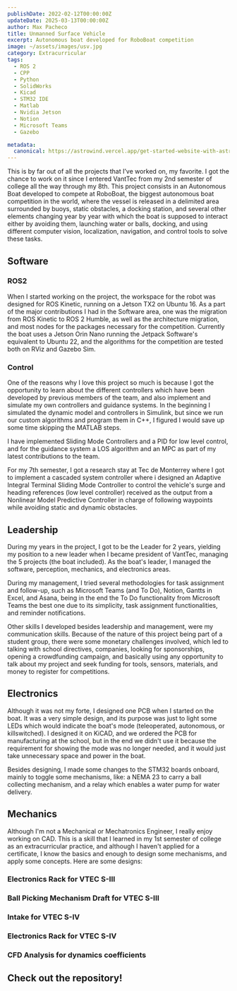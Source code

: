 ```yaml
---
publishDate: 2022-02-12T00:00:00Z
updateDate: 2025-03-13T00:00:00Z
author: Max Pacheco
title: Unmanned Surface Vehicle
excerpt: Autonomous boat developed for RoboBoat competition
image: ~/assets/images/usv.jpg
category: Extracurricular
tags:
  - ROS 2
  - CPP
  - Python
  - SolidWorks
  - Kicad
  - STM32 IDE
  - Matlab
  - Nvidia Jetson
  - Notion
  - Microsoft Teams
  - Gazebo

metadata:
  canonical: https://astrowind.vercel.app/get-started-website-with-astro-tailwind-css
---
```




This is by far out of all the projects that I’ve worked on, my favorite. I got the chance to work on it since I entered VantTec from my 2nd semester of college all the way through my 8th. This project consists in an Autonomous Boat developed to compete at RoboBoat, the biggest autonomous boat competition in the world, where the vessel is released in a delimited area surrounded by buoys, static obstacles, a docking station, and several other elements changing year by year with which the boat is supposed to interact either by avoiding them, launching water or balls, docking, and using different computer vision, localization, navigation, and control tools to solve these tasks.

## <a name="Software"></a>Software

### <a name="ROS2"></a>ROS2

When I started working on the project, the workspace for the robot was designed for ROS Kinetic, running on a Jetson TX2 on Ubuntu 16. As a part of the major contributions I had in the Software area, one was the migration from ROS Kinetic to ROS 2 Humble, as well as the architecture migration, and most nodes for the packages necessary for the competition. Currently the boat uses a Jetson Orin Nano running the Jetpack Software's equivalent to Ubuntu 22, and the algorithms for the competition are tested both on RViz and Gazebo Sim.

<YouTube id="CwZ62Ku5ogs" />

### <a name="Control"></a>Control

One of the reasons why I love this project so much is because I got the opportunity to learn about the different controllers which have been developed by previous members of the team, and also implement and simulate my own controllers and guidance systems. In the beginning I simulated the dynamic model and controllers in Simulink, but since we run our custom algorithms and program them in C++, I figured I would save up some time skipping the MATLAB steps.

I have implemented Sliding Mode Controllers and a PID for low level control, and for the guidance system a LOS algorithm and an MPC as part of my latest contributions to the team.

For my 7th semester, I got a research stay at Tec de Monterrey where I got to implement a cascaded system controller where i designed an Adaptive Integral Terminal Sliding Mode Controller to control the vehicle's surge and heading references (low level controller) received as the output from a Nonlinear Model Predictive Controller in charge of following waypoints while avoiding static and dynamic obstacles.

<YouTube id="6FMF37GVuHI" />

## <a name="Leadership"></a>Leadership

During my years in the project, I got to be the Leader for 2 years, yielding my position to a new leader when I became president of VantTec, managing the 5 projects (the boat included). As the boat's leader, I managed the software, perception, mechanics, and electronics areas.

During my management, I tried several methodologies for task assignment and follow-up, such as Microsoft Teams (and To Do), Notion, Gantts in Excel, and Asana, being in the end the To Do functionality from Microsoft Teams the best one due to its simplicity, task assignment functionalities, and reminder notifications.

Other skills I developed besides leadership and management, were my communication skills. Because of the nature of this project being part of a student group, there were some monetary challenges involved, which led to talking with school directives, companies, looking for sponsorships, opening a crowdfunding campaign, and basically using any opportunity to talk about my project and seek funding for tools, sensors, materials, and money to register for competitions.

<CenteredImage src="~/assets/images/max1.png" alt="usv_leadership" />

## <a name="Electronics"></a>Electronics

Although it was not my forte, I designed one PCB when I started on the boat. It was a very simple design, and its purpose was just to light some LEDs which would indicate the boat's mode (teleoperated, autonomous, or killswitched). I designed it on KiCAD, and we ordered the PCB for manufacturing at the school, but in the end we didn't use it because the requirement for showing the mode was no longer needed, and it would just take unnecessary space and power in the boat.

<CenteredImage src="~/assets/images/kicad_status_pcb.png" alt="kicad_pcb" />

Besides designing, I made some changes to the STM32 boards onboard, mainly to toggle some mechanisms, like: a NEMA 23 to carry a ball collecting mechanism, and a relay which enables a water pump for water delivery.

<YouTube id="Tasos2hfe3A" />

## <a name="Mechanics"></a>Mechanics

Although I'm not a Mechanical or Mechatronics Engineer, I really enjoy working on CAD. This is a skill that I learned in my 1st semester of college as an extracurricular practice, and although I haven't applied for a certificate, I know the basics and enough to design some mechanisms, and apply some concepts. Here are some designs:

### Electronics Rack for VTEC S-III

<CenteredImage src="~/assets/images/e_rack3.JPG" alt="e_rack3" />

### Ball Picking Mechanism Draft for VTEC S-III

<CenteredImage src="~/assets/images/ball_picker2.gif" alt="ball_picker" />

### Intake for VTEC S-IV

<CenteredImage src="~/assets/images/usv_intake.png" alt="usv_intake" />

### Electronics Rack for VTEC S-IV

<CenteredImage src="~/assets/images/e_rack4.png" alt="e_rack4" />

### CFD Analysis for dynamics coefficients

## Check out the repository!

<LinkPreview id="https://github.com/vanttec/vanttec_usv" />
